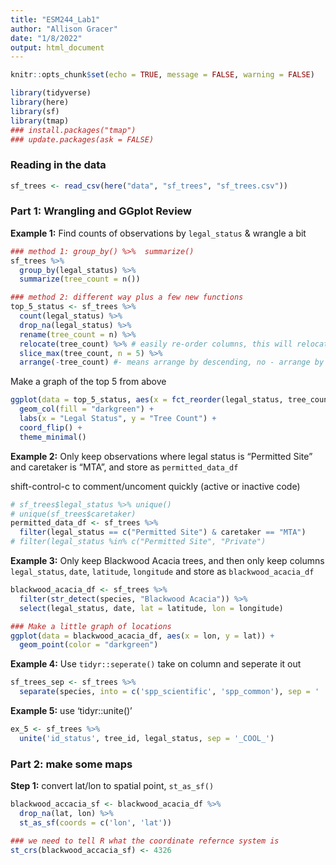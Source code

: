 ```yaml
---
title: "ESM244_Lab1"
author: "Allison Gracer"
date: "1/8/2022"
output: html_document
---
```


```r
knitr::opts_chunk$set(echo = TRUE, message = FALSE, warning = FALSE)

library(tidyverse)
library(here)
library(sf)
library(tmap)
### install.packages("tmap")
### update.packages(ask = FALSE)
```

### Reading in the data

```r
sf_trees <- read_csv(here("data", "sf_trees", "sf_trees.csv"))
```

### Part 1: Wrangling and GGplot Review

**Example 1:** Find counts of observations by `legal_status` & wrangle a bit

```r
### method 1: group_by() %>%  summarize()
sf_trees %>% 
  group_by(legal_status) %>% 
  summarize(tree_count = n())

### method 2: different way plus a few new functions
top_5_status <- sf_trees %>% 
  count(legal_status) %>% 
  drop_na(legal_status) %>% 
  rename(tree_count = n) %>% 
  relocate(tree_count) %>% # easily re-order columns, this will relocate to front of my data
  slice_max(tree_count, n = 5) %>% 
  arrange(-tree_count) #- means arrange by descending, no - arrange by ascending or (desc(tree_count))
```

Make a graph of the top 5 from above

```r
ggplot(data = top_5_status, aes(x = fct_reorder(legal_status, tree_count), y = tree_count)) +
  geom_col(fill = "darkgreen") +
  labs(x = "Legal Status", y = "Tree Count") +
  coord_flip() +
  theme_minimal()
```

**Example 2:** Only keep observations where legal status is "Permitted Site" and caretaker is "MTA", and store as `permitted_data_df`

shift-control-c to comment/uncoment quickly (active or inactive code)
```r
# sf_trees$legal_status %>% unique()
# unique(sf_trees$caretaker)
permitted_data_df <- sf_trees %>% 
  filter(legal_status == c("Permitted Site") & caretaker == "MTA")
# filter(legal_status %in% c("Permitted Site", "Private")
```

**Example 3:** Only keep Blackwood Acacia trees, and then only keep columns `legal_status`, `date`, `latitude`, `longitude` and store as `blackwood_acacia_df`

```r
blackwood_acacia_df <- sf_trees %>% 
  filter(str_detect(species, "Blackwood Acacia")) %>% 
  select(legal_status, date, lat = latitude, lon = longitude)

### Make a little graph of locations
ggplot(data = blackwood_acacia_df, aes(x = lon, y = lat)) +
  geom_point(color = "darkgreen")
```

**Example 4:** Use `tidyr::seperate()` take on column and seperate it out

```r
sf_trees_sep <- sf_trees %>% 
  separate(species, into = c('spp_scientific', 'spp_common'), sep = ' :: ')
```

**Example 5:** use 'tidyr::unite()'

```r
ex_5 <- sf_trees %>% 
  unite('id_status', tree_id, legal_status, sep = '_COOL_')
```

### Part 2: make some maps

**Step 1:** convert lat/lon to spatial point, `st_as_sf()`

```r
blackwood_accacia_sf <- blackwood_acacia_df %>% 
  drop_na(lat, lon) %>% 
  st_as_sf(coords = c('lon', 'lat'))

### we need to tell R what the coordinate refernce system is
st_crs(blackwood_accacia_sf) <- 4326

```

